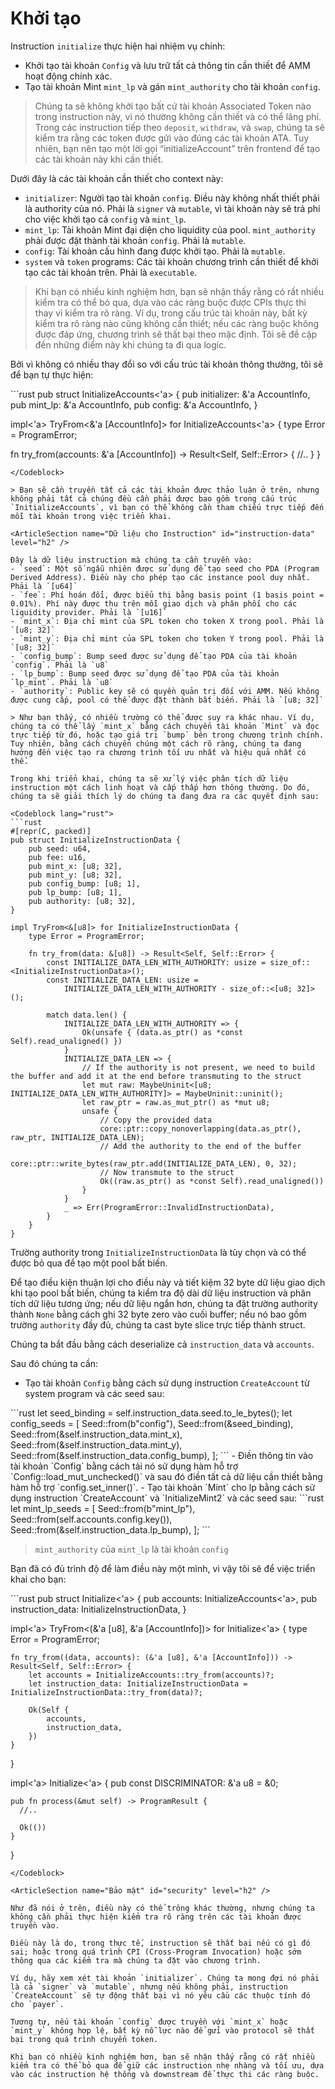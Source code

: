 # Khởi tạo

Instruction `initialize` thực hiện hai nhiệm vụ chính:
- Khởi tạo tài khoản `Config` và lưu trữ tất cả thông tin cần thiết để AMM hoạt động chính xác.
- Tạo tài khoản Mint `mint_lp` và gán `mint_authority` cho tài khoản `config`.

> Chúng ta sẽ không khởi tạo bất cứ tài khoản Associated Token nào trong instruction này, vì nó thường không cần thiết và có thể lãng phí. Trong các instruction tiếp theo `deposit`, `withdraw`, và `swap`, chúng ta sẽ kiểm tra rằng các token được gửi vào đúng các tài khoản ATA. Tuy nhiên, bạn nên tạo một lời gọi “initializeAccount” trên frontend để tạo các tài khoản này khi cần thiết. 

<ArticleSection name="Các tài khoản cần thiết" id="required-accounts" level="h2" />

Dưới đây là các tài khoản cần thiết cho context này:
- `initializer`: Người tạo tài khoản `config`. Điều này không nhất thiết phải là authority của nó. Phải là `signer` và `mutable`, vì tài khoản này sẽ trả phí cho việc khởi tạo cả `config` và `mint_lp`.
- `mint_lp`: Tài khoản Mint đại diện cho liquidity của pool. `mint_authority` phải được đặt thành tài khoản `config`. Phải là `mutable`.
- `config`: Tài khoản cấu hình đang được khởi tạo. Phải là `mutable`.
- `system` và `token` programs: Các tài khoản chương trình cần thiết để khởi tạo các tài khoản trên. Phải là `executable`.

> Khi bạn có nhiều kinh nghiệm hơn, bạn sẽ nhận thấy rằng có rất nhiều kiểm tra có thể bỏ qua, dựa vào các ràng buộc được CPIs thực thi thay vì kiểm tra rõ ràng. Ví dụ, trong cấu trúc tài khoản này, bất kỳ kiểm tra rõ ràng nào cũng không cần thiết; nếu các ràng buộc không được đáp ứng, chương trình sẽ thất bại theo mặc định. Tôi sẽ đề cập đến những điểm này khi chúng ta đi qua logic.

Bởi vì không có nhiều thay đổi so với cấu trúc tài khoản thông thường, tôi sẽ để bạn tự thực hiện:

<Codeblock lang="rust">
```rust
pub struct InitializeAccounts<'a> {
    pub initializer: &'a AccountInfo,
    pub mint_lp: &'a AccountInfo,
    pub config: &'a AccountInfo,
}

impl<'a> TryFrom<&'a [AccountInfo]> for InitializeAccounts<'a> {
  type Error = ProgramError;

  fn try_from(accounts: &'a [AccountInfo]) -> Result<Self, Self::Error> {
    //.. 
  }
}
```
</Codeblock>

> Bạn sẽ cần truyền tất cả các tài khoản được thảo luận ở trên, nhưng không phải tất cả chúng đều cần phải được bao gồm trong cấu trúc `InitializeAccounts`, vì bạn có thể không cần tham chiếu trực tiếp đến mỗi tài khoản trong việc triển khai.

<ArticleSection name="Dữ liệu cho Instruction" id="instruction-data" level="h2" />

Đây là dữ liệu instruction mà chúng ta cần truyền vào:
- `seed`: Một số ngẫu nhiên được sử dụng để tạo seed cho PDA (Program Derived Address). Điều này cho phép tạo các instance pool duy nhất. Phải là `[u64]`
- `fee`: Phí hoán đổi, được biểu thị bằng basis point (1 basis point = 0.01%). Phí này được thu trên mỗi giao dịch và phân phối cho các liquidity provider. Phải là `[u16]`
- `mint_x`: Địa chỉ mint của SPL token cho token X trong pool. Phải là `[u8; 32]`
- `mint_y`: Địa chỉ mint của SPL token cho token Y trong pool. Phải là `[u8; 32]`
- `config_bump`: Bump seed được sử dụng để tạo PDA của tài khoản `config`. Phải là `u8`
- `lp_bump`: Bump seed được sử dụng để tạo PDA của tài khoản `lp_mint`. Phải là `u8`
- `authority`: Public key sẽ có quyền quản trị đối với AMM. Nếu không được cung cấp, pool có thể được đặt thành bất biến. Phải là `[u8; 32]`

> Như bạn thấy, có nhiều trường có thể được suy ra khác nhau. Ví dụ, chúng ta có thể lấy `mint_x` bằng cách chuyển tài khoản `Mint` và đọc trực tiếp từ đó, hoặc tạo giá trị `bump` bên trong chương trình chính. Tuy nhiên, bằng cách chuyển chúng một cách rõ ràng, chúng ta đang hướng đến việc tạo ra chương trình tối ưu nhất và hiệu quả nhất có thể.

Trong khi triển khai, chúng ta sẽ xử lý việc phân tích dữ liệu instruction một cách linh hoạt và cấp thấp hơn thông thường. Do đó, chúng ta sẽ giải thích lý do chúng ta đang đưa ra các quyết định sau:

<Codeblock lang="rust">
```rust
#[repr(C, packed)]
pub struct InitializeInstructionData {
    pub seed: u64,
    pub fee: u16,
    pub mint_x: [u8; 32],
    pub mint_y: [u8; 32],
    pub config_bump: [u8; 1],
    pub lp_bump: [u8; 1],
    pub authority: [u8; 32],
}

impl TryFrom<&[u8]> for InitializeInstructionData {
    type Error = ProgramError;

    fn try_from(data: &[u8]) -> Result<Self, Self::Error> {
        const INITIALIZE_DATA_LEN_WITH_AUTHORITY: usize = size_of::<InitializeInstructionData>();
        const INITIALIZE_DATA_LEN: usize =
            INITIALIZE_DATA_LEN_WITH_AUTHORITY - size_of::<[u8; 32]>();

        match data.len() {
            INITIALIZE_DATA_LEN_WITH_AUTHORITY => {
                Ok(unsafe { (data.as_ptr() as *const Self).read_unaligned() })
            }
            INITIALIZE_DATA_LEN => {
                // If the authority is not present, we need to build the buffer and add it at the end before transmuting to the struct
                let mut raw: MaybeUninit<[u8; INITIALIZE_DATA_LEN_WITH_AUTHORITY]> = MaybeUninit::uninit();
                let raw_ptr = raw.as_mut_ptr() as *mut u8;
                unsafe {
                    // Copy the provided data
                    core::ptr::copy_nonoverlapping(data.as_ptr(), raw_ptr, INITIALIZE_DATA_LEN);
                    // Add the authority to the end of the buffer
                    core::ptr::write_bytes(raw_ptr.add(INITIALIZE_DATA_LEN), 0, 32);
                    // Now transmute to the struct
                    Ok((raw.as_ptr() as *const Self).read_unaligned())
                }
            }
            _ => Err(ProgramError::InvalidInstructionData),
        }
    }
}
```
</Codeblock>

Trường authority trong `InitializeInstructionData` là tùy chọn và có thể được bỏ qua để tạo một pool bất biến.

Để tạo điều kiện thuận lợi cho điều này và tiết kiệm 32 byte dữ liệu giao dịch khi tạo pool bất biến, chúng ta kiểm tra độ dài dữ liệu instruction và phân tích dữ liệu tương ứng; nếu dữ liệu ngắn hơn, chúng ta đặt trường authority thành `None` bằng cách ghi 32 byte zero vào cuối buffer; nếu nó bao gồm trường `authority` đầy đủ, chúng ta cast byte slice trực tiếp thành struct.

<ArticleSection name="Logic Instruction" id="instruction-logic" level="h2" />

Chúng ta bắt đầu bằng cách deserialize cả `instruction_data` và `accounts`.

Sau đó chúng ta cần:
- Tạo tài khoản `Config` bằng cách sử dụng instruction `CreateAccount` từ system program và các seed sau:
<Codeblock lang="rust">
```rust
let seed_binding = self.instruction_data.seed.to_le_bytes();
let config_seeds = [
    Seed::from(b"config"),
    Seed::from(&seed_binding),
    Seed::from(&self.instruction_data.mint_x),
    Seed::from(&self.instruction_data.mint_y),
    Seed::from(&self.instruction_data.config_bump),
];
```
</Codeblock>
- Điền thông tin vào tài khoản `Config` bằng cách tải nó sử dụng hàm hỗ trợ `Config::load_mut_unchecked()` và sau đó điền tất cả dữ liệu cần thiết bằng hàm hỗ trợ `config.set_inner()`.
- Tạo tài khoản `Mint` cho lp bằng cách sử dụng instruction `CreateAccount` và `InitializeMint2` và các seed sau:
<Codeblock lang="rust">
```rust
let mint_lp_seeds = [
    Seed::from(b"mint_lp"),
    Seed::from(self.accounts.config.key()),
    Seed::from(&self.instruction_data.lp_bump),
];
```
</Codeblock>

> `mint_authority` của `mint_lp` là tài khoản `config`

Bạn đã có đủ trình độ để làm điều này một mình, vì vậy tôi sẽ để việc triển khai cho bạn:

<Codeblock lang="rust">
```rust
pub struct Initialize<'a> {
    pub accounts: InitializeAccounts<'a>,
    pub instruction_data: InitializeInstructionData,
}

impl<'a> TryFrom<(&'a [u8], &'a [AccountInfo])> for Initialize<'a> {
    type Error = ProgramError;

    fn try_from((data, accounts): (&'a [u8], &'a [AccountInfo])) -> Result<Self, Self::Error> {
        let accounts = InitializeAccounts::try_from(accounts)?;
        let instruction_data: InitializeInstructionData = InitializeInstructionData::try_from(data)?;

        Ok(Self {
            accounts,
            instruction_data,
        })
    }
}

impl<'a> Initialize<'a> {
    pub const DISCRIMINATOR: &'a u8 = &0;

    pub fn process(&mut self) -> ProgramResult {
      //..
    
      Ok(())
    }
}
```
</Codeblock>

<ArticleSection name="Bảo mật" id="security" level="h2" />

Như đã nói ở trên, điều này có thể trông khác thường, nhưng chúng ta không cần phải thực hiện kiểm tra rõ ràng trên các tài khoản được truyền vào.

Điều này là do, trong thực tế, instruction sẽ thất bại nếu có gì đó sai; hoặc trong quá trình CPI (Cross-Program Invocation) hoặc sớm thông qua các kiểm tra mà chúng ta đặt vào chương trình.

Ví dụ, hãy xem xét tài khoản `initializer`. Chúng ta mong đợi nó phải là cả `signer` và `mutable`, nhưng nếu không phải, instruction `CreateAccount` sẽ tự động thất bại vì nó yêu cầu các thuộc tính đó cho `payer`.

Tương tự, nếu tài khoản `config` được truyền với `mint_x` hoặc `mint_y` không hợp lệ, bất kỳ nỗ lực nào để gửi vào protocol sẽ thất bại trong quá trình chuyển token.

Khi bạn có nhiều kinh nghiệm hơn, bạn sẽ nhận thấy rằng có rất nhiều kiểm tra có thể bỏ qua để giữ các instruction nhẹ nhàng và tối ưu, dựa vào các instruction hệ thống và downstream để thực thi các ràng buộc.
